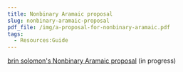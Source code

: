```yaml
---
title: Nonbinary Aramaic proposal
slug: nonbinary-aramaic-proposal
pdf_file: /img/a-proposal-for-nonbinary-aramaic.pdf
tags:
  - Resources:Guide
---
```

[brin solomon's Nonbinary Aramaic proposal](https://docs.google.com/document/d/1UB2Y9BPW7z6GW54fpuKsLkA-JZQOYhfviU7ptTkK8Zc/edit?tab=t.0)
(in progress)

<PdfViewer frontMatter={frontMatter} />
